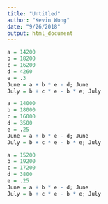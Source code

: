 ```yaml
---
title: "Untitled"
author: "Kevin Wong"
date: "9/26/2018"
output: html_document
---
```


```r
a = 14200
b = 18200
c = 16200
d = 4260
e = .3
June = a + b * e - d; June
July = b + c * e - b * e; July
```
```r
a = 14000
b = 18000
c = 16000
d = 3500
e = .25
June = a + b * e - d; June
July = b + c * e - b * e; July
```

```r
a = 15200
b = 19200
c = 17200
d = 3800
e = .25
June = a + b * e - d; June
July = b + c * e - b * e; July
```

